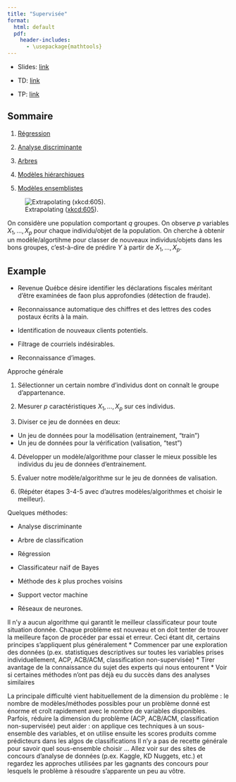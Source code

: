 ```yaml
---
title: "Supervisée"
format:
  html: default
  pdf: 
    header-includes: 
      - \usepackage{mathtools}
--- 
```


* Slides: [link](../slides/05-supervised-slides.qmd)

* TD: [link](../td/05-supervised-td.qmd)

* TP: [link](../td/05-supervised-tp.qmd)

## Sommaire

1. [Régression](./supervised/01-regression.qmd)

2. [Analyse discriminante](./supervised/02-discriminant.qmd)

3. [Arbres](./supervised/03-tree.qmd)

4. [Modèles hiérarchiques](./supervised/04-hierarchy.qmd)

5. [Modèles ensemblistes](./supervised/05-ensemble.qmd)



![Extrapolating ([xkcd:605](https://xkcd.com/605/)).](../include/extrapolating.png)


On considère une population comportant $q$ groupes. On observe $p$ variables $X_{1}, \dots, X_{p}$ pour chaque individu/objet de la population.
On cherche à obtenir un modèle/algortihme pour classer de nouveaux individus/objets dans les bons groupes, c'est-à-dire de prédire $Y$ à partir de $X_{1}, \dots, X_{p}$.

::: {.callout-note icon=false}
## Example

* Revenue Québce désire identifier les déclarations fiscales méritant d'être examinées de fa\c{c}on plus approfondies (détection de fraude).

* Reconnaissance automatique des chiffres et des lettres des codes postaux écrits à la main.

* Identification de nouveaux clients potentiels.

* Filtrage de courriels indésirables.

* Reconnaissance d'images.
:::

Approche générale

1. Sélectionner un certain nombre d'individus dont on connaît le groupe d'appartenance.

2. Mesurer $p$ caractéristiques $X_{1}, \dots, X_{p}$ sur ces individus.

3. Diviser ce jeu de données en deux:
  * Un jeu de données pour la modélisation (entrainement, "train")
  * Un jeu de données pour la vérification (valisation, "test")

4. Développer un modèle/algorithme pour classer le mieux possible les individus du jeu de données d'entrainement.

5. Évaluer notre modèle/algorithme sur le jeu de données de valisation.

6. (Répéter étapes 3-4-5 avec d'autres modèles/algorithmes et choisir le meilleur).

Quelques méthodes:

* Analyse discriminante

* Arbre de classification

* Régression

* Classificateur naïf de Bayes

* Méthode des $k$ plus proches voisins

* Support vector machine

* Réseaux de neurones.


Il n'y a aucun algorithme qui garantit le meilleur classificateur pour toute situation donnée.
Chaque problème est nouveau et on doit tenter de trouver la meilleure façon de procéder par essai et erreur.
Ceci étant dit, certains principes s'appliquent plus généralement
  * Commencer par une exploration des données (p.ex. statistiques descriptives sur toutes les variables prises individuellement, ACP, ACB/ACM, classification non-supervisée)
  * Tirer avantage de la connaissance du sujet des experts qui nous entourent
  * Voir si certaines méthodes n'ont pas déjà eu du succès dans des analyses similaires

La principale difficulté vient habituellement de la dimension du problème : le nombre de modèles/méthodes possibles pour un problème donné est énorme et croît rapidement avec le nombre de variables disponibles.
Parfois, réduire la dimension du problème (ACP, ACB/ACM, classification non-supervisée) peut aider : on applique ces techniques à un sous-ensemble des variables, et on utilise ensuite les scores produits comme prédicteurs dans les algos de classifications
Il n'y a pas de recette générale pour savoir quel sous-ensemble choisir ...
Allez voir sur des sites de concours d'analyse de données (p.ex. Kaggle, KD Nuggets, etc.) et regardez les approches utilisées par les gagnants des concours pour lesquels le problème à résoudre s'apparente un peu au vôtre.


